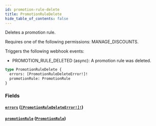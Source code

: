 ```yaml
---
id: promotion-rule-delete
title: PromotionRuleDelete
hide_table_of_contents: false
---
```


Deletes a promotion rule.

Requires one of the following permissions: MANAGE_DISCOUNTS.

Triggers the following webhook events:

- PROMOTION_RULE_DELETED (async): A promotion rule was deleted.

```graphql
type PromotionRuleDelete {
  errors: [PromotionRuleDeleteError!]!
  promotionRule: PromotionRule
}
```

### Fields

#### [`errors`](#) ([`[PromotionRuleDeleteError!]!`](../../../developer/api-reference/objects/promotion-rule-delete-error))

#### [`promotionRule`](#) ([`PromotionRule`](../../../developer/api-reference/objects/promotion-rule))
